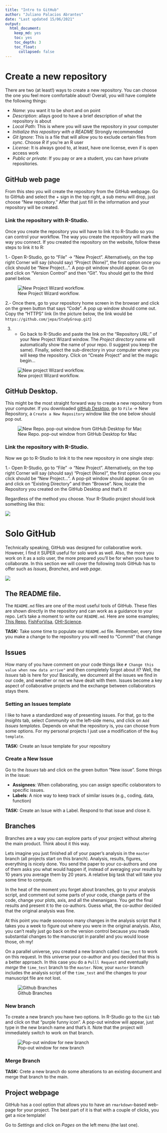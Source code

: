 ```yaml
---
title: "Intro to GitHub"
author: "Juliano Palacios Abrantes"
date: "Last updated 15/06/2021"
output: 
  html_document: 
    keep_md: yes
    toc: yes
    toc_depth: 3
    toc_float:
      collapsed: false
---
```


# Create a new repository

There are two (at least!) ways to create a new repository. You can choose the one you feel more comfortable about! Overall, you will have complete the following things:

- *Name*: you want it to be short and on point
- *Description*: allays good to have a brief description of what the repository is about
- *Local Path*: This is where you will save the repository in your computer
- *Initialize this repository with a README* Strongly recommended
- *Git Ignore*: This is a file that will allow you to exclude certain files from *sync*. Choose *R* if you're an R user
- *License*: It is always good to, at least, have one license, even if is open access work
- *Public or private*: If you pay or are a student, you can have private repositories.

## **GitHub web page**

From this steo you will create the repository from the GitHub webpage. Go to GitHub and select the + sign in the top right, a sub menu will drop, just choose "New repository." After that just fill in the information and your repository will be created.

### Link the repository with R-Studio.

Once you create the repository you will have to link it to R-Studio so you can control your workflow. The way you create the repository will mark the way you connect. If you created the repository on the website, follow these steps to link it to R:

1.- Open R-Studio, go to "File" -> "New Project". Alternatively, on the top right Corner will say (should say) "Project (None)", the first option once you click should be "New Project...". A pop-pit window should appear. Go on and click on "Version Control" and then "Git". You should get to the third panel below.

![New Project Wizard workflow.](../figures/git_github/sync_repo_rstu.png)

2.- Once there, go to your repository home screen in the browser and click on the green button that says "Code". A pop up window should come out. Copy the "HTTPS" link (In the picture below, the link would be `https://github.com/jepa/StudyGroup.git`) 

3. - Go back to R-Studio and paste the link on the "Repository URL:" of your New Project Wizard window. The *Project directory name* will automatically show the name of your repo. (I suggest you keep the same). Finally, select the sub-directory in your computer where you will keep the repository. Click on "Create Project" and let the magic begin... 

![New project Wizard workflow.](../figures/git_github/sync_repo_github.png)

## **GitHub Desktop.** 

This might be the most straight forward way to create a new repository from your computer. If you downloaded [gitHub Desktop](https://desktop.github.com/), go to `File` -> New Repository, a `Create a New Repository` window like the one below should pop out.

![New Repo. pop-out window from GitHub Desktop for Mac](../figures/git_github/new_repo.png)

### Link the repository with R-Studio.

Now we go to R-Studio to link it to the new repository in one single step:

1.- Open R-Studio, go to "File" -> "New Project". Alternatively, on the top right Corner will say (should say) "Project (None)", the first option once you click should be "New Project...". A pop-pit window should appear. Go on and click on "Existing Directory" and then "Browse". Now, locate the Repository you created on the GitHub Desktop and that's it!

Regardless of the method you choose. Your R-Studio project should look something like this:

![](../figures/git_github/rstudiorepo.png)

# Solo GitHub

Technically speaking, GitHub was designed for collaborative work. However, I find it SUPER useful for solo work as well. Also, the more you work on it as a solo user, the more prepared you'll be for when you have to collaborate. In this section we will cover the following *tools* GitHub has to offer such as *Issues*, *Branches*, and *web page*. 

![](../figures/git_github/rstudiorepo.png)

## The README file.

The `README.md` files are one of the most useful tools of GitHub. These files are shown directly in the repository and can work as a guidance to your repo. Let's take a moment to write our `README.md`. Here are some examples; [This Repo](https://github.com/jepa/StudyGroup), [FishForVisa](https://github.com/jepa/FishForVisa), [OHI-Science](https://github.com/OHI-Science/data-science-training).

**TASK:** Take some time to populate our `README.md` file. Remember, every time you make a change to the repository you will need to "Commit" that change

## Issues

How many of you have comment on your code things like `# Change this value when new data arrive"` and then completely forgot about it? Well, the *Issues* tab is here for you! Basically, we document all the issues we find in our code, and weather or not we have dealt with them. Issues become a key aspect of collaborative projects and the exchange between collaborators stays there.

### Setting an Issues template

I like to have a standardized way of presenting issues. For that, go to the *Insights* tab, select *Community* on the left-side menu, and click on `Add` *Issues templates*. Depends on what the repository is, you can choose from some options. For my personal projects I just use a modification of the `Bug template`. 

**TASK:** Create an Issue template for your repository

### Create a New Issue

Go to the *Issues* tab and click on the green button "New issue". Some things in the issue:

- **Assignees**: When collaborating, you can assign specific colaborators to specific issues. 
- **Labels**: A nice way to keep track of similar issues (e.g., coding, data, function)

**TASK:** Create an Issue with a Label. Respond to that issue and close it. 

## Branches

Branches are a way you can explore parts of your project without altering the main product. Think about it this way. 

Lets imagine you just finished all of your paper's analysis in the `master` branch (all projects start on this branch). Analysis, results, figures, everything is nicely done. You send the paper to your co-authors and one of them asks you what would happen if, instead of averaging your results by 10 years you average them by 20 years. A relative big task that will take you some time to compute. 

In the heat of the moment you forget about branches, go to your analysis script, and comment out some parts of your code, change parts of the code, change your plots, axis, and all the shenanigans. You get the final results and present it to the co-authors. Guess what, the co-author decided that the original analysis was fine. 

At this point you made sooooooo many changes in the analysis script that it takes you a week to figure out where you were in the original analysis. Also, you can't really just go back on the version control because you made substantial changes to the manuscript in parallel and you would loose those, oh my!

On a parallel universe, you created a new branch called `time_test` to work on this request. In this universe your co-author and you decided that this is a better approach. In this case you do a `Pulll Request` and eventually *merge* the `time_test` branch to the `master`. Now, your `master` branch includes the analysis script of the `time_test` and the changes to your manuscript file are not lost. 

![Github Branches](https://i2.wp.com/build5nines.com/wp-content/uploads/2018/01/GitHub-Flow.png?fit=900%2C310&ssl=1)


### New branch

To create a new branch you have two options. In R-Studio go to the `Git` tab and click on that "purple funny icon". A pop-out window will appear, just type in the new branch name and that's it. Note that the project will immediately switch to work on that branch. 

![Pop-out window for new branch](../figures/git_github/new_branch.png)

### Merge Branch





**TASK:** Crete a new branch do some alterations to an existing document and merge that branch to the main.


## Project webpage

GitHub has a cool option that allows you to have an `rmarkdown`-based web-page for your project. The best part of it is that with a couple of clicks, you get a nice template!

Go to *Settings* and click on *Pages* on the left menu (the last one).



